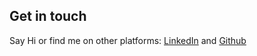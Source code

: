 

## Get in touch

Say Hi or find me on other platforms:  <a target="_blank" rel="noopener noreferrer" href="https://www.linkedin.com/in/jaykumar-halpati/">LinkedIn</a> and <a target="_blank" rel="noopener noreferrer" href="https://github.com/Jhalpati">Github</a>

